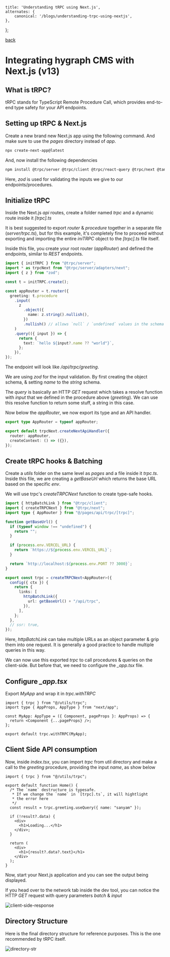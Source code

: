 
    title: 'Understanding tRPC using Next.js',
    alternates: {
        canonical: '/blogs/understanding-trpc-using-nextjs',
    },
};

<MaxWidthWrapper>

[back](/blogs)

# Integrating hygraph CMS with Next.js (v13)

## What is tRPC?
tRPC stands for TypeScript Remote Procedure Call, which provides end-to-end type safety for your API endpoints.

## Setting up tRPC & Next.js
Create a new brand new Next.js app using the following command. And make sure to use the  *pages* directory instead of *app*.

```bash
npx create-next-app@latest
```

And, now install the following dependencies

```bash
npm install @trpc/server @trpc/client @trpc/react-query @trpc/next @tanstack/react-query zod
```

Here, *zod* is used for validating the inputs we give to our endpoints/procedures.

## Initialize tRPC
Inside the Next.js *api* routes, create a folder named *trpc* and a dynamic route inside it *[trpc].ts*

It is best suggested to export *router* & *procedure* together in a separate file (*server/trpc.ts*), but for this example, it's completely fine to proceed without exporting and importing the entire *iniTRPC* object to the *[trpc].ts* file itself.

Inside this file, you create your root router (*appRouter*) and defined the endpoints, similar to *REST* endpoints.

```ts
import { initTRPC } from "@trpc/server";
import * as trpcNext from "@trpc/server/adapters/next";
import { z } from "zod";

const t = initTRPC.create();

const appRouter = t.router({
  greeting: t.procedure
    .input(
      z
        .object({
          name: z.string().nullish(),
        })
        .nullish() // allows `null` / `undefined` values in the schema
    )
    .query(({ input }) => {
      return {
        text: `hello ${input?.name ?? "world"}`,
      };
    }),
});
```
The endpoint will look like */api/trpc/greeting*.

We are using *zod* for the input validation. By first creating the object schema, & setting *name* to the *string* schema.

The *query* is basically an HTTP *GET* request which takes a resolve function with *input* that we defined in the procedure above (*greeting*). We can use this resolve function to return some stuff, a string in this case.

Now below the *appRouter*, we now export its type and an API handler.

```ts
export type AppRouter = typeof appRouter;

export default trpcNext.createNextApiHandler({
  router: appRouter,
  createContext: () => ({}),
});
```

## Create tRPC hooks & Batching
Create a *utils* folder on the same level as *pages* and a file inside it *trpc.ts*. Inside this file, we are creating a *getBaseUrl* which returns the base URL based on the specific *env*.

We will use trpc's *createTRPCNext* function to create type-safe hooks.

```ts
import { httpBatchLink } from "@trpc/client";
import { createTRPCNext } from "@trpc/next";
import type { AppRouter } from "@/pages/api/trpc/[trpc]";

function getBaseUrl() {
  if (typeof window !== "undefined") {
    return "";
  }

  if (process.env.VERCEL_URL) {
    return `https://${process.env.VERCEL_URL}`;
  }

  return `http://localhost:${process.env.PORT ?? 3000}`;
}

export const trpc = createTRPCNext<AppRouter>({
  config({ ctx }) {
    return {
      links: [
        httpBatchLink({
          url: getBaseUrl() + "/api/trpc",
        }),
      ],
    };
  },
  // ssr: true,
});
```

Here, *httpBatchLink* can take multiple URLs as an object parameter & grip them into one request. It is generally a good practice to handle multiple queries in this way.

We can now use this exported *trpc* to call procedures & queries on the client-side. But before that, we need to configure the *_app.tsx* file.

## Configure *_app.tsx*
Export *MyApp* and wrap it in *trpc.withTRPC*

```tsx
import { trpc } from "@/utils/trpc";
import type { AppProps, AppType } from "next/app";

const MyApp: AppType = ({ Component, pageProps }: AppProps) => {
  return <Component {...pageProps} />;
};

export default trpc.withTRPC(MyApp);
```

## Client Side API consumption
Now, inside *index.tsx*, you can import *trpc* from util directory and make a call to the *greeting* procedure, providing the input *name*, as show below

```tsx
import { trpc } from "@/utils/trpc";

export default function Home() {
  /* The `name` destructure is typesafe.
   * If we change the `name` in `[trpc].ts`, it will hightlight
   * the error here
   */
  const result = trpc.greeting.useQuery({ name: "sanyam" });

  if (!result?.data) {
    <div>
      <h1>Loading...</h1>
    </div>;
  }

  return (
    <div>
      <h1>{result?.data?.text}</h1>
    </div>
  );
}
```

Now, start your Next.js application and you can see the output being displayed.

If you head over to the network tab inside the dev tool, you can notice the HTTP *GET* request with query parameters *batch* & *input*

<Image className="w-full select-none" draggable="false" src={ClientSideResponse} alt="client-side-response" />

## Directory Structure
Here is the final directory structure for reference purposes. This is the one recommended by tRPC itself.

<Image className="w-full select-none" draggable="false" src={DirectoryStr} alt="directory-str" />

</MaxWidthWrapper>
